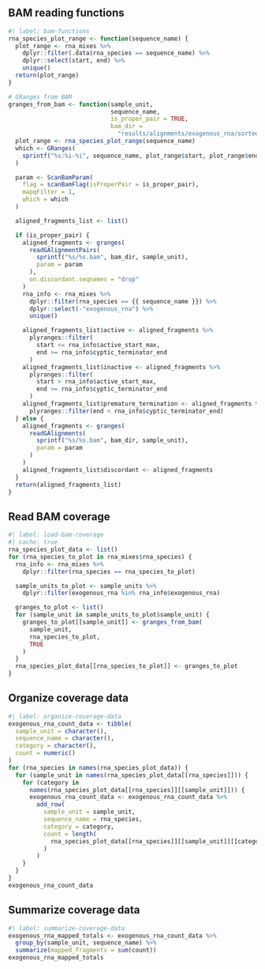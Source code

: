 ## BAM reading functions
```r
#| label: bam-functions
rna_species_plot_range <- function(sequence_name) {
  plot_range <- rna_mixes %>%
    dplyr::filter(.data$rna_species == sequence_name) %>%
    dplyr::select(start, end) %>%
    unique()
  return(plot_range)
}

# GRanges from BAM
granges_from_bam <- function(sample_unit,
                             sequence_name,
                             is_proper_pair = TRUE,
                             bam_dir =
                               "results/alignments/exogenous_rna/sorted") {
  plot_range <- rna_species_plot_range(sequence_name)
  which <- GRanges(
    sprintf("%s:%i-%i", sequence_name, plot_range$start, plot_range$end)
  )

  param <- ScanBamParam(
    flag = scanBamFlag(isProperPair = is_proper_pair),
    mapqFilter = 1,
    which = which
  )

  aligned_fragments_list <- list()

  if (is_proper_pair) {
    aligned_fragments <- granges(
      readGAlignmentPairs(
        sprintf("%s/%s.bam", bam_dir, sample_unit),
        param = param
      ),
      on.discordant.seqnames = "drop"
    )
    rna_info <- rna_mixes %>%
      dplyr::filter(rna_species == {{ sequence_name }}) %>%
      dplyr::select(-"exogenous_rna") %>%
      unique()

    aligned_fragments_list$active <- aligned_fragments %>%
      plyranges::filter(
        start <= rna_info$active_start_max,
        end >= rna_info$cyptic_terminator_end
      )
    aligned_fragments_list$inactive <- aligned_fragments %>%
      plyranges::filter(
        start > rna_info$active_start_max,
        end >= rna_info$cyptic_terminator_end
      )
    aligned_fragments_list$premature_termination <- aligned_fragments %>%
      plyranges::filter(end < rna_info$cyptic_terminator_end)
  } else {
    aligned_fragments <- granges(
      readGAlignments(
        sprintf("%s/%s.bam", bam_dir, sample_unit),
        param = param
      )
    )
    aligned_fragments_list$discordant <- aligned_fragments
  }
  return(aligned_fragments_list)
}
```

## Read BAM coverage
```r
#| label: load-bam-coverage
#| cache: true
rna_species_plot_data <- list()
for (rna_species_to_plot in rna_mixes$rna_species) {
  rna_info <- rna_mixes %>%
    dplyr::filter(rna_species == rna_species_to_plot)

  sample_units_to_plot <- sample_units %>%
    dplyr::filter(exogenous_rna %in% rna_info$exogenous_rna)

  granges_to_plot <- list()
  for (sample_unit in sample_units_to_plot$sample_unit) {
    granges_to_plot[[sample_unit]] <- granges_from_bam(
      sample_unit,
      rna_species_to_plot,
      TRUE
    )
  }
  rna_species_plot_data[[rna_species_to_plot]] <- granges_to_plot
}
```

## Organize coverage data
```r
#| label: organize-coverage-data
exogenous_rna_count_data <- tibble(
  sample_unit = character(),
  sequence_name = character(),
  category = character(),
  count = numeric()
)
for (rna_species in names(rna_species_plot_data)) {
  for (sample_unit in names(rna_species_plot_data[[rna_species]])) {
    for (category in
      names(rna_species_plot_data[[rna_species]][[sample_unit]])) {
      exogenous_rna_count_data <- exogenous_rna_count_data %>%
        add_row(
          sample_unit = sample_unit,
          sequence_name = rna_species,
          category = category,
          count = length(
            rna_species_plot_data[[rna_species]][[sample_unit]][[category]]
          )
        )
    }
  }
}
exogenous_rna_count_data
```

## Summarize coverage data
```r
#| label: summarize-coverage-data
exogenous_rna_mapped_totals <- exogenous_rna_count_data %>%
  group_by(sample_unit, sequence_name) %>%
  summarize(mapped_fragments = sum(count))
exogenous_rna_mapped_totals
```
